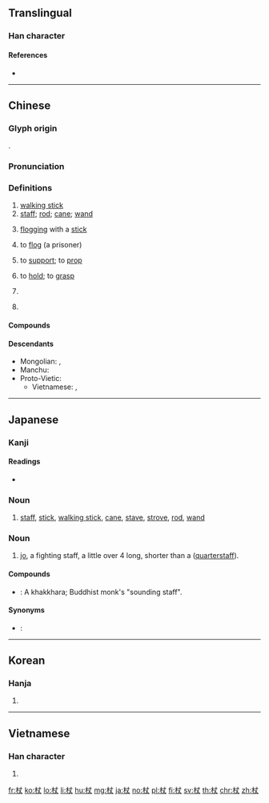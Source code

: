 ==Translingual==

===Han character===
{{Han char|rn=75|rad=木|as=03|sn=7|four=45900|canj=DJK|ids=⿰木丈}}

====References====
* {{Han ref|kx=0512.010|dkj=14469|dj=0897.050|hdz=21159.020|uh=6756|ud=26454|bh=A7FA|bd=43002}}

----

==Chinese==
{{zh-forms}}

===Glyph origin===
{{Han etym}}
{{Han compound|木|丈|ls=psc|c1=s|c2=p}}.

===Pronunciation===
{{zh-pron
|m=zhàng
|c=zoeng6
|h=pfs=chhóng
|md=tiông
|mn=xm,zz,tw:thn̄g/qz:thňg/xm,tw:tiōng/qz:tiǒng/zz:tiāng
|mn_note=thn̄g/thňg - vernacular; tiōng/tiǒng/tiāng - literary
|w=3zan
|mc=y
|oc=y
|cat=n,v,md:cls
}}

===Definitions===
{{zh-hanzi}}

# [[walking stick]]
# [[staff]]; [[rod]]; [[cane]]; [[wand]]
# {{lb|zh|historical}} [[flogging]] with a [[stick]]
# {{zh-obsolete}} to [[flog]] (a prisoner)
# {{zh-obsolete}} to [[support]]; to [[prop]]
# {{zh-obsolete}} to [[hold]]; to [[grasp]]
# {{zh-obsolete}} {{zh-alt-form|仗|to [[rely on]]; to [[depend]] on}}
# {{lb|zh|Min Dong}} {{zh-classifier|[[segment]]s of [[sugarcane]]}}

====Compounds====
{{zh-der|不杖期夫|串杖|伯俞泣杖|倚杖|兵杖|几杖|刀杖器械|刑杖|哀杖|大杖則走|夾杖|廷杖|手杖|扶杖|拄杖|拐杖|拿刀動杖|持刀動杖|搏杖|撇杖兒|擀麵杖|擔杖|明杖|杖子頭|杖履|杖屨|杖戟|杖斷|杖期|杖期夫|杖策|杖莫如信|杖藜|杖錢|杖限|杖頭|杖頭木偶|杖頭資|杖頭錢|束杖理民|枴杖|柱杖|權杖|泣杖|滿杖|禪杖|竹杖成龍|笞杖|策杖|簳麵杖|綠玉杖|脊杖|苴杖|葦戟桃杖|葦杖|藜杖|藤杖|虎杖|行杖|賣杖搖鈴|邛杖|重杖|錫杖|雙頭火杖|魔杖|鳩杖|麵杖|麵杖吹火|齒杖|龍頭拐杖}}

====Descendants====
* Mongolian: {{l|mn|зан}}, {{l|mn|ᠵᠠᠩ}}
* Manchu: {{l|mnc|ᠵᠠᠩ|tr=jang}}
* Proto-Vietic: {{l|mkh-vie-pro|*coːŋʔ||to lean on a stick}}
** Vietnamese: {{l|vi|chống||to lean on as prop; to prop}}, {{l|vi|gậy chống||walking stick}}

----

==Japanese==

===Kanji===
{{ja-kanji|grade=n|rs=木03}}

====Readings====
* {{ja-readings|on=[[じょう]] (jō)|kun=[[つえ]] (tsue) > [[つゑ]] (tsuwe)}}

===Noun===
{{ja-noun|つえ|hhira=つゑ}}

# [[staff]], [[stick]], [[walking stick]], [[cane]], [[stave]], [[strove]], [[rod]], [[wand]]

===Noun===
{{ja-noun|じょう|hhira=ぢやう}}

# [[jo]], a fighting staff, a little over 4 {{m|ja|尺||[[shaku]], about 30 cm or a foot|tr=shaku}} long, shorter than a {{l|en|bo}} ([[quarterstaff]]).

====Compounds====
* {{ja-r|錫杖|しゃくじょう}}: A khakkhara; Buddhist monk's "sounding staff".

====Synonyms====
* {{ja-r|棒|ぼう}}: {{l|en|bo}}

----

==Korean==

===Hanja===
{{ko-hanja|hangeul=장|eumhun=|rv=jang|mr=chang|y=cang}}

# {{defn|lang=ko|sort=木03}}

----

==Vietnamese==

===Han character===
{{vi-hantu|[[trượng]], [[rường]]|rs=木03}}

# {{defn|lang=vi|sort=木03}}

[[fr:杖]]
[[ko:杖]]
[[lo:杖]]
[[li:杖]]
[[hu:杖]]
[[mg:杖]]
[[ja:杖]]
[[no:杖]]
[[pl:杖]]
[[fi:杖]]
[[sv:杖]]
[[th:杖]]
[[chr:杖]]
[[zh:杖]]